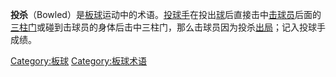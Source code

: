 '''投杀'''（Bowled）是[[板球|板球]]运动中的术语。[[投球手_(板球)|投球手]]在投出[[板球用球|球]]后直接击中[[击球手_(板球)|击球员]]后面的[[三柱门|三柱门]]或碰到击球员的身体后击中三柱门，那么击球员因为投杀[[出局_(板球)|出局]]；记入投球手成绩。

{{体育小作品}}

[[Category:板球|Category:板球]]
[[Category:板球术语|Category:板球术语]]